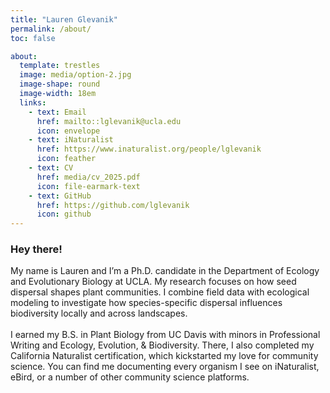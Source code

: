 ```yaml
---
title: "Lauren Glevanik"
permalink: /about/
toc: false

about: 
  template: trestles
  image: media/option-2.jpg
  image-shape: round
  image-width: 18em
  links:
    - text: Email
      href: mailto::lglevanik@ucla.edu
      icon: envelope
    - text: iNaturalist
      href: https://www.inaturalist.org/people/lglevanik
      icon: feather
    - text: CV
      href: media/cv_2025.pdf
      icon: file-earmark-text
    - text: GitHub
      href: https://github.com/lglevanik
      icon: github
---
```


### Hey there!

My name is Lauren and I'm a Ph.D. candidate in the Department of Ecology and Evolutionary Biology at UCLA. My research focuses on how seed dispersal shapes plant communities. I combine field data with ecological modeling to investigate how species-specific dispersal influences biodiversity locally and across landscapes.\
\
I earned my B.S. in Plant Biology from UC Davis with minors in Professional Writing and Ecology, Evolution, & Biodiversity. There, I also completed my California Naturalist certification, which kickstarted my love for community science. You can find me documenting every organism I see on iNaturalist, eBird, or a number of other community science platforms.
